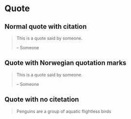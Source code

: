 
<Meta title='Components/Quote' />

# Quote


## Normal quote with citation
<Canvas>
<Story name='Default'>
<blockquote class="hw-quote">
  <p class="hw-quote__content hw-h3">This is a quote said by someone.</p>
  <p class="hw-quote__author">– Someone</p>
</blockquote>
</Story>
</Canvas>

## Quote with Norwegian quotation marks

<Canvas>
<Story name='Norwegian'>
<blockquote class="hw-quote hw-quote--norwegian">
  <p class="hw-quote__content hw-h3">This is a quote said by someone.</p>
  <p class="hw-quote__author">– Someone</p>
</blockquote>
</Story>
</Canvas>

## Quote with no citetation

<Canvas>
<Story name="No cite">
<blockquote class="hw-quote">
  <p class="hw-quote__content hw-h3">Penguins are a group of aquatic flightless birds</p>
</blockquote>
</Story>
</Canvas>